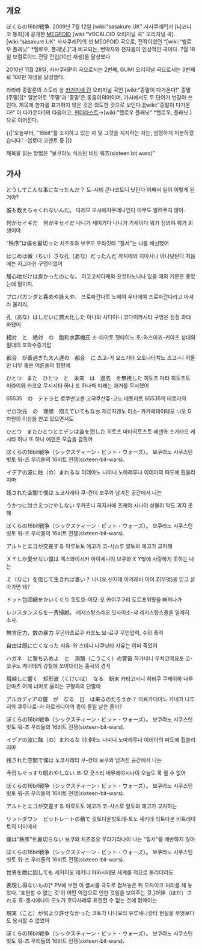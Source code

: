 {{{#!html
<script type="text/javascript" src="http://ext.nicovideo.jp/thumb_watch/sm7610111"></script><noscript><a href="http://www.nicovideo.jp/watch/sm7610111">【ニコニコ動画】【めぐっぽいどオリジナル曲】ぼくらの１６ｂｉｔ戦争【ＰＶ付き】</a></noscript>
}}}

== 개요 ==
ぼくらの16bit戦争. 2009년 7월 12일 [wiki:"sasakure.UK" 사사쿠레P]가 [니코니코 동화]에 공개한 [[MEGPOID]] [wiki:"VOCALOID 오리지널 곡" 오리지널 곡].
[wiki:"sasakure.UK" 사사쿠레P]의 첫 MEGPOID 곡으로, 전작이었던 "[wiki:"헬로우 플래닛" *헬로우, 플래닛.]"과 비교되는, 변박자와 전자음이 인상적인 곡이다.
7월 18일 보컬로이드 전당 진입(10만 재생)을 달성했다.

2010년 11월 28일, 사사쿠레P의 곡으로서는 2번째, GUMI 오리지널 곡으로서는 3번째로 100만 재생을 달성했다.

라라라 종말론의 스토리 상 [[카가미네 린]] 오리지널 곡인 [wiki:"종말이 다가온다!" 종말(주말)][* 일본어로 '주말'과 '종말'은 동음이의어이며, 가사에서도 두 단어가 번갈아 쓰인다. 제목에 한자를 표기하지 않은 것은 의도한 것으로 보인다.][wiki:"종말이 다가온다!" 이 다가온다!]의 다음이고, [[원더라스트]]→[wiki:"헬로우 플래닛" *헬로우, 플래닛.] 으로 이어진다.

{{|'오늘부터, "16bit"를 소지하고 있는 자 및 그것을 지지하는 자는, 엄정하게 처분하겠습니다.'
-업로더 코멘트 중.|}} 

제목을 읽는 방법은 "보쿠라노 식스틴 비트 워즈(sixteen bit wars)"

== 가사 ==

どうしてこんな事になったんだ？
도-시테 콘나코토니 낫탄다
어째서 일이 이렇게 된 거야?

誰も教えちゃくれないんだ。
다레모 오시에챠쿠레나인다
아무도 알려주지 않아.

何がセイギだ　何がギセイだ
나니가 세이기다 나니가 기세이다
뭐가 정의야 뭐가 희생이야

“秩序”は僕を裏切った
치츠죠와 보쿠오 우라깃타
"질서"는 나를 배신했어


はじめは微（ちい）さな孔（あな）だったんだ
하지메와 치이사나 아나닷탄다
처음에는 자그마한 구멍이었어

居心地だけは良かったのにな。
이고고치다케와 요캇타노니나
있을 때의 기분은 좋았는데 말이지.

プロパガンダと呑めや詠えや、
프로파간다토 노메야 우타에야
프로파간다라고 마셔라 불러라,

孔（あな）はしだいに誇大化した
아나와 시다이니 코다이카시타
구멍은 점점 과대화됐어


相対　と　絶対　の　飽和水蒸機圧
소-타이토 젯타이노 호-와스이죠-키아츠
상대와 절대의 포화수증기압

都合　が善過ぎた大人達の　都合　に
츠고-가 요스기타 오토나타치노 츠고-니
허울만 너무 좋은 어른들의 형편에

ひとつ　また　ひとつ　と　未来　は　過去　を無視した
히토츠 마타 히토츠토 미라이와 카코오 무시시타
하나 또 하나씩 미래는 과거를 무시했어

{{{#ffffff Hello everybody it is fine day today. Lets work hard taking care of yourself.}}}
65535　の　テトラと
로쿠만고센 고햐쿠산쥬-고노 테토라토
65535의 테트라와

ゼロ次元　の　理想　抱えていてもなお
제로지겐노 리소- 카카에테이테모 나오
0차원의 이상을 안고 있으면서도

ひとつ　またひとつとエデンは姿を消した
히토츠 마타히토츠토 에덴와 스가타오 케시타
하나 또 하나 에덴은 모습을 감췄어

{{{#ffffff THE GAME WAS STARTED}}}
ぼくらの16bit戦争（シックスティーン・ビット・ウォーズ）。
보쿠라노 시쿠스틴 빗토 워-즈
우리들의 16비트 전쟁(sixteen-bit-wars).

イデアの波に蝕（の）まれるな
이데아노 나미니 노마레루나
이데아의 파도에 휩쓸리지마

残された空間で僕は
노코사레타 쿠-칸데 보쿠와
남겨진 공간에서 나는

うかつに肘さえつけやしない
우카츠니 히지사에 츠케야 시나이
섣불리 턱도 괴지 못해


ぼくらの16bit戦争（シックスティーン・ビット・ウォーズ）。
보쿠라노 시쿠스틴 빗토 워-즈
우리들의 16비트 전쟁(sixteen-bit-wars).

アルトとエゴが交差する
아루토토 에고가 코-사스루
알토와 에고가 교차해

ＸＹしか愛せない僕は
엑스와이시카 아이세나이 보쿠와
X Y밖에 사랑하지 못하는 나는

Ｚ（なに）を信じて生きれば善い？
나니오 신지테 이키레바 이이
Z(무엇)을 믿고 살아가면 돼?


ドット包囲網をかいくぐり
돗토호-이모-오 카이쿠구리
도트포위망을 빠져나가

レジスタンスらを一斉掃射。
레지스탕스라오 잇사이소-샤
레지스탕스들을 일제히 소사.

無言圧力、数の暴力
무곤아츠료쿠 카즈노 보-료쿠
무언압력, 수의 폭력

自由は既に亡くなった 
지유-와 스데니 나쿠낫타
자유는 이미 죽었어


ハガネ　に撃ち込めよ　と　鴻鵠（こうこく）の警笛
하가네니 우치코메요토 코-코쿠노 케이테키
강철에 쏘아대라는 홍곡의 경적

肩越しに響く　矩形波（くけいは）　なる　断末
카타고시니 히비쿠 쿠케이하 나루 단마츠
어깨 너머로 울리는 구형파의 단말마

アルカディアの鐘　が　なる　日　は来るのだろうか？
아르카디아노 카네가 나루 히와 쿠루다로-카
아르카디아의 종이 울릴 날은 올까?


ぼくらの16bit戦争（シックスティーン・ビット・ウォーズ）。
보쿠라노 시쿠스틴 빗토 워-즈
우리들의 16비트 전쟁(sixteen-bit-wars).

イデアの波に蝕（の）まれるな
이데아노 나미니 노마레루나
이데아의 파도에 휩쓸리지마

残された空間で僕は
노코사레타 쿠-칸데 보쿠와
남겨진 공간에서 나는

今日もぐっすり眠れやしない
쿄-모 굿스리 네무레야시나이
오늘도 푹 잘 수 없어


ぼくらの16bit戦争（シックスティーン・ビット・ウォーズ）。
보쿠라노 시쿠스틴 빗토 워-즈
우리들의 16비트 전쟁(sixteen-bit-wars).

アルトとエゴが交差する
아루토토 에고가 코-사스루
알토와 에고가 교차하는

リットダウン　ビットレートの積で
릿토다운빗토레-토노 세키데
리트다운 비트레이트의 더미에서

僕は“秩序”を裏切らない
보쿠와 치츠죠오 우라기라나이
나는 "질서"를 배반하지 않아


ぼくらの16bit戦争（シックスティーン・ビット・ウォーズ）。
보쿠라노 시쿠스틴 빗토 워-즈
우리들의 16비트 전쟁(sixteen-bit-wars).

世界を敵に回しても
세카이오 테키니 마와시테모
세계를 적으로 돌리더라도

表現し得ないもの[* PV에 보면 이 글씨를 극도로 겹쳐놓은 뒤 모자이크 처리를 해 놓았다. '표현할 수 없는 것'이 어떤 억압으로 인한 것임을 보여주는 것.]が絆（ほだ）される
효-겐시에나이 모노가 호다사레루
표현할 수 없는 것에 얽매이는

現実（こと）が何より許せなかった
코토가 나니요리 유루세나캇타
현실을 무엇보다도 용서할 수 없었어


ぼくらの16bit戦争（シックスティーン・ビット・ウォーズ）。
보쿠라노 시쿠스틴 빗토 워-즈
우리들의 16비트 전쟁(sixteen-bit-wars).
{{{#ffffff GOOD LUCK.}}}
